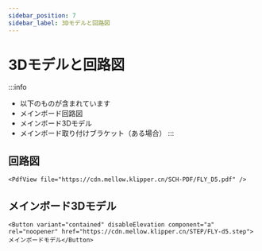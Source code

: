 ```yaml
---
sidebar_position: 7
sidebar_label: 3Dモデルと回路図
---
```


# 3Dモデルと回路図

:::info
* 以下のものが含まれています
* メインボード回路図
* メインボード3Dモデル
* メインボード取り付けブラケット（ある場合）
:::

## 回路図

    <PdfView file="https://cdn.mellow.klipper.cn/SCH-PDF/FLY_D5.pdf" />


## メインボード3Dモデル

    <Button variant="contained" disableElevation component="a" rel="noopener" href="https://cdn.mellow.klipper.cn/STEP/FLY-d5.step">メインボードモデル</Button>

